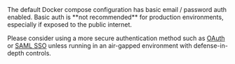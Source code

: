 <Warning>
  The default Docker compose configuration has basic email / password auth enabled.
  Basic auth is **not recommended** for production environments, especially if exposed to the public internet.

  Please consider using a more secure authentication method such as [OAuth](/self-hosting/authentication/google-oauth) or [SAML SSO](/self-hosting/authentication/saml-sso)
  unless running in an air-gapped environment with defense-in-depth controls.
</Warning>
